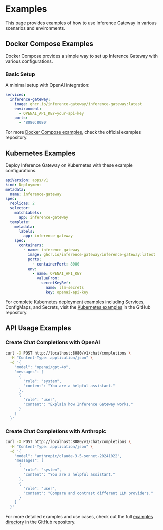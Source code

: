 # Examples

This page provides examples of how to use Inference Gateway in various scenarios and environments.

## Docker Compose Examples

Docker Compose provides a simple way to set up Inference Gateway with various configurations.

### Basic Setup

A minimal setup with OpenAI integration:

```yaml
services:
  inference-gateway:
    image: ghcr.io/inference-gateway/inference-gateway:latest
    environment:
      - OPENAI_API_KEY=your-api-key
    ports:
      - '8080:8080'
```

For more [Docker Compose examples](https://github.com/inference-gateway/inference-gateway/tree/main/examples/docker-compose), check the official examples repository.

## Kubernetes Examples

Deploy Inference Gateway on Kubernetes with these example configurations.

```yaml
apiVersion: apps/v1
kind: Deployment
metadata:
  name: inference-gateway
spec:
  replicas: 2
  selector:
    matchLabels:
      app: inference-gateway
  template:
    metadata:
      labels:
        app: inference-gateway
    spec:
      containers:
        - name: inference-gateway
          image: ghcr.io/inference-gateway/inference-gateway:latest
          ports:
            - containerPort: 8080
          env:
            - name: OPENAI_API_KEY
              valueFrom:
                secretKeyRef:
                  name: llm-secrets
                  key: openai-api-key
```

For complete Kubernetes deployment examples including Services, ConfigMaps, and Secrets, visit the [Kubernetes examples](https://github.com/inference-gateway/inference-gateway/tree/main/examples/kubernetes) in the GitHub repository.

## API Usage Examples

### Create Chat Completions with OpenAI

```bash
curl -X POST http://localhost:8080/v1/chat/completions \
  -H "Content-Type: application/json" \
  -d '{
    "model": "openai/gpt-4o",
    "messages": [
      {
        "role": "system",
        "content": "You are a helpful assistant."
      },
      {
        "role": "user",
        "content": "Explain how Inference Gateway works."
      }
    ]
  }'
```

### Create Chat Completions with Anthropic

```bash
curl -X POST http://localhost:8080/v1/chat/completions \
  -H "Content-Type: application/json" \
  -d '{
    "model": "anthropic/claude-3-5-sonnet-20241022",
    "messages": [
      {
        "role": "system",
        "content": "You are a helpful assistant."
      },
      {
        "role": "user",
        "content": "Compare and contrast different LLM providers."
      }
    ]
  }'
```

For more detailed examples and use cases, check out the full [examples directory](https://github.com/inference-gateway/inference-gateway/tree/main/examples) in the GitHub repository.
